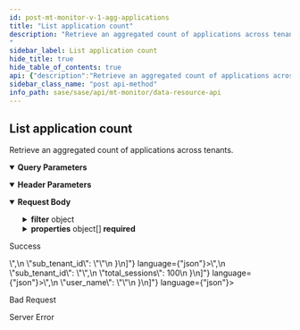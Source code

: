 ```yaml
---
id: post-mt-monitor-v-1-agg-applications
title: "List application count"
description: "Retrieve an aggregated count of applications across tenants.                 
"
sidebar_label: List application count
hide_title: true
hide_table_of_contents: true
api: {"description":"Retrieve an aggregated count of applications across tenants.                 \n","operationId":"post-mt-monitor-v1-agg-applications","parameters":[{"description":"Must be `tenant`. Using the query parameter returns all the aggregated responses for the current parent tenant and its child tenants. If not used, the results for just the current tenant are returned. \n","in":"query","name":"agg_by","schema":{"type":"string"}},{"description":"Must be one of the following: `de`, `americas`, `europe`, `uk`, `sg`, `ca`, `jp`, `au`, `in`. Returns details from the Cortex Data Lake (CDL) region specified.   \n","in":"header","name":"X-PANW-Region","schema":{"type":"string"}}],"requestBody":{"content":{"application/json":{"examples":{"Security Rules and Risky Apps":{"value":{"properties":[{"property":"sub_tenant_id"},{"alias":"count","function":"sum","property":"app_count","sort":{"order":"desc"}},{"alias":"rule_name","property":"rule_matched"}]}},"Top Applications By Connection":{"value":{"count":5,"filter":{"operator":"AND","rules":[{"operator":"is_not_null","property":"app_category"},{"operator":"not_equals","property":"app_category","values":[""]},{"operator":"last_n_days","property":"event_time","values":[30]}]},"properties":[{"alias":"total_sessions","function":"count","property":"session_id","sort":{"order":"desc"}},{"property":"app_category"},{"property":"sub_tenant_id"}]}},"Top Users Accessing Risky Apps":{"value":{"count":4,"filter":{"operator":"AND","rules":[{"operator":"not_equals","property":"source_user_info_name","values":[""]},{"operator":"is_not_null","property":"source_user_info_name"},{"rule":"app_risky"},{"operator":"last_n_days","property":"event_time","values":[30]}]},"properties":[{"alias":"count","function":"sum","property":"app_count","sort":{"order":"desc"}},{"alias":"user_name","property":"source_user_info_name"},{"property":"sub_tenant_id"}]}}},"schema":{"properties":{"filter":{"allOf":[{"description":"Resource count filter. Consists of a required operator and an array of rules objects. \n","properties":{"operator":{"description":"Must be `AND`. \n","type":"string"},"rules":{"anyOf":[{"properties":{"operator":{"description":"Filter operator that is one of the example values and is run on the property field","example":"gt, lt, last_n_minutes, last_n_hours, last_n_days","type":"string"},"property":{"description":"Filter property field that is one of the example values","example":"event_time, update_time, updated_time","type":"string"},"values":{"description":"Filter property value","example":"minute, hour or day counts if property is event_time","items":{"type":"string"},"type":"array"}},"type":"object"},{"properties":{"operator":{"description":"Filter operator that is one of the example values and is run on the property field","example":"in","type":"string"},"property":{"description":"Filter property field that is one of the example values","example":"url_category_value","type":"string"},"values":{"description":"Filter property values","example":"high-risk, malware \n(used with url_category_value in)","items":{"type":"string"},"type":"array"}},"type":"object"}],"description":"See [UrlLogsRule](/sase/docs/filters#urllogsrule) and [TimeFilter](/sase/docs/filters#timefilter).\n","items":{"type":"object"},"type":"array"}},"required":["operator"],"type":"object"},{"description":"filter json object"}]},"properties":{"description":"List of property json objects","items":{"description":"Test\n","properties":{"alias":{"type":"string"},"property":{"description":"App summary property. See [ResourceProperty](/sase/docs/filters#resourceproperty).\n","example":"severity,alert_id,node_type,node_count","type":"string"}},"type":"object"},"type":"array"}},"required":["properties","filter"],"type":"object"}}}},"responses":{"200":{"content":{"application/json":{"examples":{"Security Rules and Risky Apps":{"value":[{"count":100,"rule_name":"<rule-name>","sub_tenant_id":"<sub-tenant-id>"}]},"Top Applications By Connection":{"value":[{"app_category":"<app-category>","sub_tenant_id":"<sub-tenant-id>","total_sessions":100}]},"Top Users Accessing Risky Apps":{"value":[{"count":12,"sub_tenant_id":"<sub-tenant-id>","user_name":"<user-name>"}]}}}},"description":"Success"},"400":{"description":"Bad Request"},"500":{"description":"Server Error"}},"security":[{"Bearer":[]}],"tags":["DataResources"],"method":"post","path":"/mt/monitor/v1/agg/applications","servers":[{"url":"https://api.sase.paloaltonetworks.com"}],"securitySchemes":{"Bearer":{"scheme":"bearer","type":"http"}},"jsonRequestBodyExample":{"filter":{"operator":"string","rules":{"operator":"gt, lt, last_n_minutes, last_n_hours, last_n_days","property":"event_time, update_time, updated_time","values":"minute, hour or day counts if property is event_time"}},"properties":[{"alias":"string","property":"severity,alert_id,node_type,node_count"}]},"info":{"contact":{},"description":"Use the Data Resource API for retrieving aggregated summaries and counts across tenants for threats, alerts, risky applications, URLs, and upgrades.\n","title":"Data Resource API","version":"1.0"},"postman":{"name":"List application count","description":{"content":"Retrieve an aggregated count of applications across tenants.                 \n","type":"text/plain"},"url":{"path":["mt","monitor","v1","agg","applications"],"host":["{{baseUrl}}"],"query":[{"disabled":false,"description":{"content":"Must be `tenant`. Using the query parameter returns all the aggregated responses for the current parent tenant and its child tenants. If not used, the results for just the current tenant are returned. \n","type":"text/plain"},"key":"agg_by","value":""}],"variable":[]},"header":[{"disabled":false,"description":{"content":"Must be one of the following: `de`, `americas`, `europe`, `uk`, `sg`, `ca`, `jp`, `au`, `in`. Returns details from the Cortex Data Lake (CDL) region specified.   \n","type":"text/plain"},"key":"X-PANW-Region","value":""},{"key":"Content-Type","value":"application/json"},{"key":"Accept","value":"application/json"}],"method":"POST","body":{"mode":"raw","raw":"\"\"","options":{"raw":{"language":"json"}}},"auth":{"type":"bearer","bearer":[{"type":"any","value":"<Bearer Token>","key":"token"}]}}}
sidebar_class_name: "post api-method"
info_path: sase/sase/api/mt-monitor/data-resource-api
---
```



## List application count



Retrieve an aggregated count of applications across tenants.                 


<details style={{"marginBottom":"1rem"}} data-collapsed={false} open={true}><summary style={{}}><strong>Query Parameters</strong></summary><div><ul><ParamsItem className={"paramsItem"} param={{"description":"Must be `tenant`. Using the query parameter returns all the aggregated responses for the current parent tenant and its child tenants. If not used, the results for just the current tenant are returned. \n","in":"query","name":"agg_by","schema":{"type":"string"}}}></ParamsItem></ul></div></details><details style={{"marginBottom":"1rem"}} data-collapsed={false} open={true}><summary style={{}}><strong>Header Parameters</strong></summary><div><ul><ParamsItem className={"paramsItem"} param={{"description":"Must be one of the following: `de`, `americas`, `europe`, `uk`, `sg`, `ca`, `jp`, `au`, `in`. Returns details from the Cortex Data Lake (CDL) region specified.   \n","in":"header","name":"X-PANW-Region","schema":{"type":"string"}}}></ParamsItem></ul></div></details><MimeTabs><TabItem label={"application/json"} value={"application/json-schema"}><details style={{}} data-collapsed={false} open={true}><summary style={{"textAlign":"left"}}><strong>Request Body</strong></summary><div style={{"textAlign":"left","marginLeft":"1rem"}}></div><ul style={{"marginLeft":"1rem"}}><SchemaItem collapsible={true} className={"schemaItem"}><details style={{}}><summary style={{}}><strong>filter</strong><span style={{"opacity":"0.6"}}> object</span></summary><div style={{"marginLeft":"1rem"}}><div style={{"marginTop":".5rem","marginBottom":".5rem"}}>

Resource count filter. Consists of a required operator and an array of rules objects. 


</div><SchemaItem collapsible={false} name={"operator"} required={true} schemaDescription={"Must be `AND`. \n"} schemaName={"string"} qualifierMessage={undefined} defaultValue={undefined}></SchemaItem><SchemaItem collapsible={true} className={"schemaItem"}><details style={{}}><summary style={{}}><strong>rules</strong><span style={{"opacity":"0.6"}}> object[]</span></summary><div style={{"marginLeft":"1rem"}}><div style={{"marginTop":".5rem","marginBottom":".5rem"}}>

See [UrlLogsRule](/sase/docs/filters#urllogsrule) and [TimeFilter](/sase/docs/filters#timefilter).


</div><div><div><span className={"badge badge--info"}>anyOf</span><SchemaTabs><TabItem label={"MOD1"} value={"0-item-properties"}><SchemaItem collapsible={false} name={"operator"} required={false} schemaDescription={"Filter operator that is one of the example values and is run on the property field"} schemaName={"string"} qualifierMessage={undefined} defaultValue={undefined}></SchemaItem><SchemaItem collapsible={false} name={"property"} required={false} schemaDescription={"Filter property field that is one of the example values"} schemaName={"string"} qualifierMessage={undefined} defaultValue={undefined}></SchemaItem><SchemaItem collapsible={false} name={"values"} required={false} schemaDescription={"Filter property value"} schemaName={"string[]"} qualifierMessage={undefined} defaultValue={undefined}></SchemaItem></TabItem><TabItem label={"MOD2"} value={"1-item-properties"}><SchemaItem collapsible={false} name={"operator"} required={false} schemaDescription={"Filter operator that is one of the example values and is run on the property field"} schemaName={"string"} qualifierMessage={undefined} defaultValue={undefined}></SchemaItem><SchemaItem collapsible={false} name={"property"} required={false} schemaDescription={"Filter property field that is one of the example values"} schemaName={"string"} qualifierMessage={undefined} defaultValue={undefined}></SchemaItem><SchemaItem collapsible={false} name={"values"} required={false} schemaDescription={"Filter property values"} schemaName={"string[]"} qualifierMessage={undefined} defaultValue={undefined}></SchemaItem></TabItem></SchemaTabs></div></div></div></details></SchemaItem></div></details></SchemaItem><SchemaItem collapsible={true} className={"schemaItem"}><details style={{}}><summary style={{}}><strong>properties</strong><span style={{"opacity":"0.6"}}> object[]</span><strong style={{"fontSize":"var(--ifm-code-font-size)","color":"var(--openapi-required)"}}> required</strong></summary><div style={{"marginLeft":"1rem"}}><div style={{"marginTop":".5rem","marginBottom":".5rem"}}>

List of property json objects

</div><SchemaItem collapsible={false} name={"alias"} required={false} schemaDescription={undefined} schemaName={"string"} qualifierMessage={undefined} defaultValue={undefined}></SchemaItem><SchemaItem collapsible={false} name={"property"} required={false} schemaDescription={"App summary property. See [ResourceProperty](/sase/docs/filters#resourceproperty).\n"} schemaName={"string"} qualifierMessage={undefined} defaultValue={undefined}></SchemaItem></div></details></SchemaItem></ul></details></TabItem></MimeTabs><div><ApiTabs><TabItem label={"200"} value={"200"}><div>

Success

</div><div><MimeTabs groupId={"mime-type"}><TabItem label={"application/json"} value={"application/json"}><SchemaTabs groupId={"schema-tabs"}><TabItem label={" Security  Rules and  Risky  Apps"} value={" Security  Rules and  Risky  Apps"}><ResponseSamples responseExample={"[\n  {\n    \"count\": 100,\n    \"rule_name\": \"<rule-name>\",\n    \"sub_tenant_id\": \"<sub-tenant-id>\"\n  }\n]"} language={"json"}></ResponseSamples></TabItem><TabItem label={" Top  Applications  By  Connection"} value={" Top  Applications  By  Connection"}><ResponseSamples responseExample={"[\n  {\n    \"app_category\": \"<app-category>\",\n    \"sub_tenant_id\": \"<sub-tenant-id>\",\n    \"total_sessions\": 100\n  }\n]"} language={"json"}></ResponseSamples></TabItem><TabItem label={" Top  Users  Accessing  Risky  Apps"} value={" Top  Users  Accessing  Risky  Apps"}><ResponseSamples responseExample={"[\n  {\n    \"count\": 12,\n    \"sub_tenant_id\": \"<sub-tenant-id>\",\n    \"user_name\": \"<user-name>\"\n  }\n]"} language={"json"}></ResponseSamples></TabItem></SchemaTabs></TabItem></MimeTabs></div></TabItem><TabItem label={"400"} value={"400"}><div>

Bad Request

</div><div></div></TabItem><TabItem label={"500"} value={"500"}><div>

Server Error

</div><div></div></TabItem></ApiTabs></div>
      